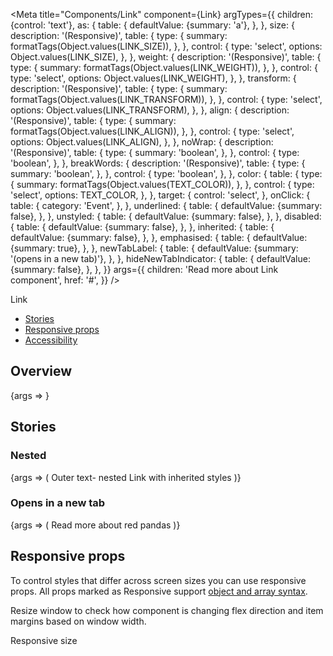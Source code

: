 
<Meta
  title="Components/Link"
  component={Link}
  argTypes={{
    children: {control: 'text'},
    as: {
      table: {
        defaultValue: {summary: 'a'},
      },
    },
    size: {
      description: '(Responsive)',
      table: {
        type: {
          summary: formatTags(Object.values(LINK_SIZE)),
        },
      },
      control: {
        type: 'select',
        options: Object.values(LINK_SIZE),
      },
    },
    weight: {
      description: '(Responsive)',
      table: {
        type: {
          summary: formatTags(Object.values(LINK_WEIGHT)),
        },
      },
      control: {
        type: 'select',
        options: Object.values(LINK_WEIGHT),
      },
    },
    transform: {
      description: '(Responsive)',
      table: {
        type: {
          summary: formatTags(Object.values(LINK_TRANSFORM)),
        },
      },
      control: {
        type: 'select',
        options: Object.values(LINK_TRANSFORM),
      },
    },
    align: {
      description: '(Responsive)',
      table: {
        type: {
          summary: formatTags(Object.values(LINK_ALIGN)),
        },
      },
      control: {
        type: 'select',
        options: Object.values(LINK_ALIGN),
      },
    },
    noWrap: {
      description: '(Responsive)',
      table: {
        type: {
          summary: 'boolean',
        },
      },
      control: {
        type: 'boolean',
      },
    },
    breakWords: {
      description: '(Responsive)',
      table: {
        type: {
          summary: 'boolean',
        },
      },
      control: {
        type: 'boolean',
      },
    },
    color: {
      table: {
        type: {
          summary: formatTags(Object.values(TEXT_COLOR)),
        },
      },
      control: {
        type: 'select',
        options: TEXT_COLOR,
      },
    },
    target: {
      control: 'select',
    },
    onClick: {
      table: {
        category: 'Event',
      },
    },
    underlined: {
      table: {
        defaultValue: {summary: false},
      },
    },
    unstyled: {
      table: {
        defaultValue: {summary: false},
      },
    },
    disabled: {
      table: {
        defaultValue: {summary: false},
      },
    },
    inherited: {
      table: {
        defaultValue: {summary: false},
      },
    },
    emphasised: {
      table: {
        defaultValue: {summary: true},
      },
    },
    newTabLabel: {
      table: {
        defaultValue: {summary: '(opens in a new tab)'},
      },
    },
    hideNewTabIndicator: {
      table: {
        defaultValue: {summary: false},
      },
    },
  }}
  args={{
    children: 'Read more about Link component',
    href: '#',
  }}
/>

<PageHeader>Link</PageHeader>

- [Stories](#stories)
- [Responsive props](#responsive-props)
- [Accessibility](#accessibility)

## Overview

<Canvas>
  <Story name="Default">{args => <Link {...args} />}</Story>
</Canvas>

<ArgsTable story="Default" />

## Stories

### Nested

<Canvas>
  <Story name="Nested">
    {args => (
      <Text as="h2" color={TEXT_COLOR['text-red-60']}>
        Outer text-
        <Link as="button" inherited {...args}>
          nested Link with inherited styles
        </Link>
      </Text>
    )}
  </Story>
</Canvas>

### Opens in a new tab

<Canvas>
  <Story name="Open in a new tab">
    {args => (
      <Link
        href="https://en.wikipedia.org/wiki/Red_panda"
        target="_blank"
        {...args}
      >
        Read more about red pandas
      </Link>
    )}
  </Story>
</Canvas>

## Responsive props

To control styles that differ across screen sizes you can use responsive props. All props marked as Responsive support [object and array syntax](/story/foundation-✨-responsive-props--page).

Resize window to check how component is changing flex direction and item margins based on window width.

<Canvas>
  <Link
    size={[LINK_SIZE.SMALL, LINK_SIZE.MEDIUM, null, LINK_SIZE.LARGE]}
    weight={[LINK_WEIGHT.REGULAR, LINK_WEIGHT.BOLD]}
  >
    Responsive size
  </Link>
</Canvas>

<LinkA11y />
